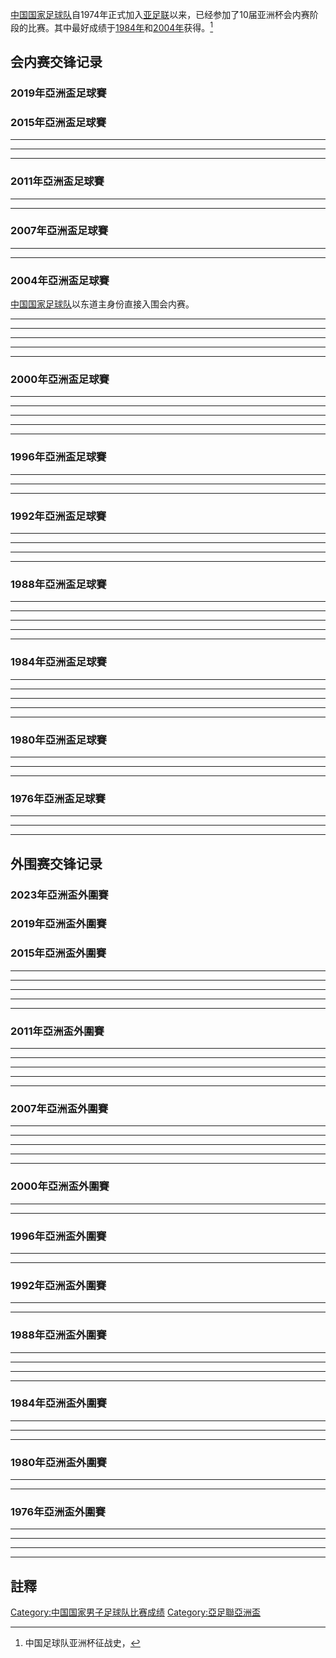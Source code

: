 {{noteTA
|G1=足球
|1=zh-cn:预选赛;zh-hk:外圍賽;zh:外围赛;
}}
[[中国国家足球队|中国国家足球队]]自1974年正式加入[[亚足联|亚足联]]以来，已经参加了10届亚洲杯会内赛阶段的比赛。其中最好成绩于[[1984年亚洲杯|1984年]]和[[2004年亚洲杯|2004年]]获得。<ref>中国足球队亚洲杯征战史，{{cite web |url=http://zuqiuziliao.cn/china/yzb.htm |title=存档副本 |accessdate=2013-12-28 |deadurl=yes |archiveurl=https://web.archive.org/web/20131211004707/http://zuqiuziliao.cn/china/yzb.htm |archivedate=2013-12-11 }}</ref>

== 会内赛交锋记录 ==
=== 2019年亞洲盃足球賽 ===
{{Football box
|date       = {{Start date|2019|1|7|df=y}}
|time       = {{UTZ|15:00|4}}
|team1      = {{fb-rt|CHN}}
|score      = 2 : 1
|team2      = {{fb|KGZ}}
|goals1     = {{le|帕维尔·马蒂亚什|Pavel Matyash}} {{goal|50|o.g.}}<br/>[[于大宝|于大宝]] {{goal|78}}
|goals2     = {{le|阿赫利丁·伊斯莱洛夫|Akhlidin Israilov}} {{goal|42}}
|stadium    = [[謝赫哈利法國際體育場|謝赫哈利法國際體育場]]，[[艾因|艾因]]
|attendance = 1,839
|referee    = {{flagicon|UAE}} [[Mohammed_Abdulla_Hassan_Mohamed|Mohammed Abdulla Hassan Mohamed]]
|report     = http://stats.the-afc.com/match_report/13268
}}
{{Football box
|date       = {{Start date|2019|1|11|df=y}}
|time       = {{UTZ|17:30|4}}
|team1      = {{fb-rt|PHI}}
|score      = 0 : 3
|team2      = {{fb|CHN}}
|goals1     =
|goals2     = [[武磊|武磊]] {{goal|40||66}} <br /> [[于大宝|于大宝]] {{goal|81}}
|stadium    = [[穆罕默德·本·扎耶德體育場|穆罕默德·本·扎耶德體育場]]，[[阿布扎比|阿布扎比]]
|attendance = 16,013
|referee    = {{flagicon|JPN}} [[木村博之|木村博之]]
|report     = http://stats.the-afc.com/match_report/13270
}}
{{Football box
|date       = {{Start date|2019|1|16|df=y}}
|time       = {{UTZ|17:30|4}}
|team1      = {{fb-rt|KOR}}
|score      = 2 : 0
|team2      = {{fb|CHN}}
|goals1     = [[黃義助|黃義助]] {{goal|14|pen.}}<br />[[金玟哉|金玟哉]] {{goal|51}}
|goals2     =
|stadium    = [[納哈揚體育場|納哈揚體育場]]，[[阿布扎比|阿布扎比]]
|attendance = 13,579
|referee    = {{flagicon|QAT}} [[Abdulrahman_Al-Jassim|Abdulrahman Al-Jassim]]
|report     = http://stats.the-afc.com/match_report/13271
}}
{{Football box
|date       = {{Start date|2019|1|20|df=y}}
|time       = {{UTZ|18:00|4}}
|team1      = {{fb-rt|THA}}
|score      = 1 : 2
|team2      = {{fb|CHN}}
|goals1     = [[Supachai_Jaided|Supachai]] {{goal|31}}
|goals2     = [[肖智|肖智]] {{goal|67}} <br /> [[郜林|郜林]] {{goal|71|pen.}}
|stadium    = [[哈扎·本·扎耶德運動場|哈扎·本·扎耶德運動場]]，[[艾因|艾因]]
|attendance = 8,026
|referee    = {{flagicon|UAE}} [[Mohammed_Abdulla_Hassan_Mohamed|Mohammed Abdulla Hassan Mohamed]]
|report     = http://stats.the-afc.com/match_report/13296
}}
{{Football box
|date       = {{Start date|2019|1|24|df=y}}
|time       = {{UTZ|20:00|4}}
|team1      = {{fb-rt|CHN}}
|score      = 0 : 3
|team2      = {{fb|IRN}}
|goals1     =
|goals2     = {{le|塔雷米|Mehdi Taremi}} {{goal|18}}<br/> {{le|阿兹蒙|Sardar Azmoun}} {{goal|31}}<br/> {{le|安萨里法德|Karim Ansarifard}} {{goal|90+1}}
|stadium    = [[穆罕默德·本·扎耶德體育場|穆罕默德·本·扎耶德體育場]]，[[阿布扎比|阿布扎比]]
|attendance = 19,578
|referee    = {{flagicon|QAT}} [[Abdulrahman_Al-Jassim|Abdulrahman Al-Jassim]]
|report     = http://stats.the-afc.com/match_report/13304
}}

=== 2015年亞洲盃足球賽 ===
{{Football box
|date = 2015年1月10日
|time = 19:00 [[UTC+10|UTC+10]]
|team1 = {{fb-rt|KSA}}
|score = 0 : 1
|report = [http://www.the-afc.com/afcasfeeds?fixtureid=8246&stageid=327&tMode=C&view=ajax&show=matchsummary 報告]
|team2 = {{fb|CHN}}
|goals1 =
|goals2 = [[于海_(足球运动员)|于海]] {{goal|81}}
|stadium = [[布里斯本體育場|布里斯本體育場]], [[布里斯本|布里斯本]]
|attendance =12,557
|referee = {{flagicon|IRN}} [[阿里雷萨·法加尼|-{zh-hans:阿里雷萨; zh-hk:法哈尼;}-]]
}}
----
{{Football box
|date = 2015年1月14日
|time = 19:00 [[UTC+10|UTC+10]]
|team1 = {{fb-rt|CHN}}
|score = 2 : 1
|report = [http://www.the-afc.com/afcasfeeds?fixtureid=8248&stageid=327&tMode=C&view=ajax&show=matchsummary 報告]
|team2 = {{fb|UZB}}
|goals1 = [[吴曦_(足球运动员)|吴曦]] {{goal|54}}<br />[[孙可|孙可]] {{goal|68}}
|goals2 = [[奥迪尔·艾哈迈多夫|-{zh-hans:艾哈迈多夫; zh-hk:阿克美度夫;}-]] {{goal|23}}
|stadium = [[布里斯本體育場|布里斯本體育場]], [[布里斯本|布里斯本]]
|attendance =13,674
|referee = {{flagicon|UAE}} {{link-en|阿卜杜拉·哈桑·默罕默德|Abdulla Hassan Mohamed|哈桑}}
}}
----
{{Football box
|date = 2015年1月18日
|time = 20:00 [[UTC+11|UTC+11]]
|team1 = {{fb-rt|CHN}}
|score = 2 : 1
|report =[http://www.the-afc.com/afcasfeeds?fixtureid=8250&stageid=327&tMode=C&view=ajax&show=matchsummary 報告]
|team2 = {{fb|PRK}}
|goals1 = [[孫可|孫可]] {{goal|1||42}}
|goals2 = [[郜林|郜林]] {{goal|56|o.g.}}
|stadium = [[堪培拉體育場|堪培拉體育場]], [[堪培拉|堪培拉]]
|attendance =
|referee = {{flagicon|QAT}} [[阿卜杜勒拉赫曼·阿卜杜|阿卜杜]]
}}
----
{{Football box
|date = 2015年1月22日
|time = 20:30 [[UTC+10:00|UTC+10]]
|team1 = {{fb-rt|AUS}}
|score = 2 : 0
|report = [http://www.the-afc.com/afcasfeeds?fixtureid=8264&stageid=327&tMode=C&view=ajax&show=matchsummary 报告]
|team2 = {{fb|CHN}}
|goals1 = [[蒂姆·卡希爾|卡希爾]] {{goal|49||65}}
|goals2 = 
|stadium = [[布里斯本体育场|布里斯本体育场]], [[布里斯本|布里斯本]]
|attendance = 46,067
|referee = {{flagicon|KOR}} {{link-en|金鍾赫|Kim Jong-hyeok}}
}}

=== 2011年亞洲盃足球賽 ===
{{footballbox
|date=2011年1月8日
|time =16:15 [[UTC+3|UTC+3]]
|team1={{fb-rt|KUW}}
|score= 0 : 2
|report=[http://www.the-afc.com/zh/component/joomleague/?view=report&compID=242&matchId=2938 報告]{{dead link|date=2017年11月 |bot=InternetArchiveBot |fix-attempted=yes }}
|team2={{fb|CHN}}
|goals1=
|goals2= [[張琳芃|張琳芃]] {{goal|58}}<br /> [[鄧卓翔|鄧卓翔]] {{goal|67}}
|stadium=[[阿尔加拉法体育场|阿尔加拉法体育场]] 
|attendance=7,423
|referee={{flagicon|AUS}} [[Ben_Williams_(referee)|Ben Williams]]
}}
----
{{footballbox
|date=2011年1月13日
|time = 19:15 [[UTC+3|UTC+3]]
|team1={{fb-rt|QAT}}
|score= 2 : 0
|report= [http://www.the-afc.com/en/component/joomleague/?view=report&compID=242&matchId=2936 报告]{{dead link|date=2017年11月 |bot=InternetArchiveBot |fix-attempted=yes }}
|team2={{fb|CHN}}
|goals1={{link-en|尤素夫·艾哈迈德|Yusef Ahmed}} {{goal|27||45+1}}
|goals2=
|stadium=[[哈里发体育场|哈里发体育场]] 
|attendance= 47,527
|referee= {{flagicon|KOR}} [[金东真|金东真]]
}}
----
{{footballbox
|date= 2011年1月17日
|time= 19:15 [[UTC+3|UTC+3]]
|team1={{fb-rt|CHN}}
|score= 2 : 2
|report= [http://www.the-afc.com/zh/component/joomleague/?view=report&compID=242&matchId=2934 報告]{{dead link|date=2017年11月 |bot=InternetArchiveBot |fix-attempted=yes }}
|team2={{fb|UZB}}
|goals1= [[于海_(足球运动员)|于海]] {{goal|7}}<br /> [[蒿俊閔|蒿俊閔]] {{goal|56}}
|goals2= [[奥季尔·艾哈迈多夫|-{zh-hans:艾哈迈多夫;zh-hk:亞美度夫;zh-tw:納烏卡洛夫;}-]] {{goal|30}}<br /> [[亚历山大·海因里希|-{zh-hans:海因里希;zh-hk:基爾尼克;zh-tw:傑里因科;}-]] {{goal|46}}
|stadium= [[多哈|多哈]]，[[阿尔加拉法体育场|加拉法体育场]]
|attendance= 3,529
|referee= {{flagicon|OMA}} {{link-en|阿卜杜拉·希拉利|Abdullah Al Hilali}} 
}}

=== 2007年亞洲盃足球賽 ===
{{footballbox
|date= 2007年7月10日 
|time= 20:35 [[UTC+8|UTC+8]]
|team1= {{fb-rt|MAS}} 
|score= 1 : 5
|report=[http://www.afcasiancup.com/ch/tournament/mtindex.asp?aid=48776&cid=1375&mt=12030&amth=7&ayr=2007 報告] 
|team2= {{fb|CHN}} 
|goals1= [[因德拉·马哈尤丁|因德拉·马哈尤丁]] {{goal|72}}
|goals2= [[韓鵬|韓鵬]] {{goal|15||55}}<br />[[邵佳一|邵佳一]] {{goal|36}}<br />[[王棟(足球運動員)|王棟]] {{goal|51||90+3}}
|stadium= [[吉隆坡|吉隆坡]]，[[武吉賈利勒國家體育場|武吉加里尔國家體育場]]
|attendance= 21,155
|referee= {{flagicon|SYR}} -{zh-hans:穆赫辛·巴斯马; zh-hant:穆生·巴斯瑪;}- 
}}
----
{{footballbox
|date=2007年7月15日 
|time= 18:20 [[UTC+8|UTC+8]]
|team1= {{fb-rt|CHN}} 
|score= 2 : 2
|report=[http://www.afcasiancup.com/ch/tournament/mtindex.asp?aid=49573&cid=1376&mt=12039&sec=105&ssec=246 報告] 
|team2= {{fb|IRN}} 
|goals1= [[邵佳一|邵佳一]] {{goal|7}}<br />[[毛劍卿|毛劍卿]] {{goal|35}}
|goals2= {{link-en|費里杜恩·贊迪|Ferydoon Zandi}} {{goal|45+1}}<br />[[贾瓦德·内科南|贾瓦德·内科南]] {{goal|74}}
|stadium= [[吉隆坡|吉隆坡]]，[[武吉賈利勒國家體育場|武吉加里尔國家體育場]]
|attendance= 5,938 
|referee= {{flagicon|KSA}} -{zh-hans:哈利勒·加姆迪; zh-hant:卡立爾·伊巴欣·阿格翰底;}-
}}
----
{{footballbox
|date= 2007年7月18日 
|time= 20:35 [[UTC+8|UTC+8]]
|team1= {{fb-rt|UZB}} 
|score= 3 : 0
|report=[http://www.afcasiancup.com/ch/tournament/mtindex.asp?cid=1375&mt=12035 報告] 
|team2= {{fb|CHN}} 
|goals1= {{link-en|马克西姆·沙茨基赫|Maksim Shatskikh|马克西姆·-{zh-hans:沙茨基赫; zh-hk:沙斯基克;}-}} {{goal|72}}<br />{{link-en|帖木儿·卡帕德泽|Timur Kapadze|帖木儿·-{zh-hans:卡帕德泽; zh-hk:卡柏迪斯;}-}} {{goal|86}}<br />[[亚历山大·海因里希|亚历山大·海因里希]] {{goal|90+4}}
|goals2= 
|stadium= [[莎阿南|莎阿南]]，[[莎阿南體育場|莎阿南體育場]]
|attendance= 2,200 
|referee= {{flagicon|KUW}} -{zh-hans:萨阿德·卡米勒·法德利; zh-hant:撒德·卡美爾·阿法德合里;}- 
}}

=== 2004年亞洲盃足球賽 ===
[[中国国家足球队|中国国家足球队]]以东道主身份直接入围会内赛。
{{footballbox
|date= 2004年7月17日
|time= 20:00 [[UTC+8|UTC+8]]
|team1 = {{fb-rt|CHN}} 
|score = 2 : 2
|team2 = {{fb|BHR}} 
|goals1 = [[鄭智|鄭智]] {{goal|58|[[十二碼|十二碼]]}}<br />[[李金羽|李金羽]] {{goal|66}} 
|goals2 = {{link-en|穆罕默德·胡贝尔|Mohamed Hubail}} {{goal|41}}<br />{{link-en|阿里·侯赛因|Ali_Hussain_(footballer)}} {{goal|89}}
|stadium = [[北京|北京]]，[[北京工人體育場|北京工人體育場]]
|attendance= 40,000
|referee= {{flagicon|MAS}} [[薩布西丁·薩利赫|薩布西丁·薩利赫]]
}}
----
{{footballbox
|date= 2004年7月21日
|time= 21:00 [[UTC+8|UTC+8]]
|team1 = {{fb-rt|CHN}} 
|score = 5 : 0
|team2 = {{fb|IDN}} 
|goals1 = [[邵佳一|邵佳一]] {{goal|24||65}}<br />[[郝海東|郝海東]] {{goal|39}}<br />[[李明_(1971年)|李明]] {{goal|51}}<br />[[李毅|李毅]] {{goal|80}}
|goals2 = 
|stadium = [[北京|北京]]，[[北京工人體育場|北京工人體育場]]
|attendance= 48,000
|referee= {{flagicon|LIB}} -{zh-hans:塔拉特·纳吉姆; zh-hant:泰拉特·奈姆;}-
}}
----
{{footballbox
|date= 2004年7月25日
|time= 19:00 [[UTC+8|UTC+8]]
|team1 = {{fb-rt|CHN}} 
|score = 1 : 0
|team2 = {{fb|QAT}} 
|goals1 = [[徐雲龍|徐雲龍]] {{goal|78}}
|goals2 = 
|stadium = [[北京|北京]]，[[北京工人體育場|北京工人體育場]]
|attendance=  60,000
|referee= {{flagicon|IRN}} {{tsl|en|Masoud Moradi|马苏德·莫拉迪|-{zh-hans:马苏德·莫拉迪; zh-hant:瑪索德·莫拉底;}-}}
}}
----
{{footballbox
|date= 2004年7月30日
|time= 21:00 [[UTC+8|UTC+8]]
|team1 = {{fb-rt|CHN}} 
|score = 3 : 0
|team2 = {{fb|IRQ|2004}} 
|goals1 = [[郝海東|郝海東]] {{goal|8}}<br />[[鄭智|鄭智]] {{goal|81|pen.|90+2|pen.}} 
|goals2 = 
|stadium = [[北京|北京]]，[[北京工人體育場|北京工人體育場]]
|attendance= 60,000
|referee= {{flagicon|SIN}} [[山姆苏尔·麦丁|-{zh-hans:山姆苏尔·麦丁;zh-hk:馬丁;zh-tw:夏姆蘇·麥丁;}-]]
}}
----
{{footballbox
|date= 2004年8月3日
|time = 21:00 [[UTC+8|UTC+8]]
|team1 = {{fb-rt|CHN}} 
|aet= yes
|score = 1 : 1
|report=
|team2 = {{fb|IRN}} 
|goals1 = [[邵佳一|邵佳一]] {{goal|18}}
|goals2 = {{link-en|穆罕默德·阿拉维|Mohammad Alavi (footballer)}} {{goal|38}}
|stadium = [[北京|北京]]，[[北京工人體育場|北京工人體育場]]
|attendance= 55,000
|referee= {{flagicon|LIB}} -{zh-hans:塔拉特·纳吉姆; zh-hant:泰拉特·奈姆;}-
}}
{{penshootoutbox 
|penalties1 = [[鄭智|鄭智]] {{pengoal}} <br /> [[肇俊哲|肇俊哲]] {{penmiss}} <br /> [[李霄鹏|李霄鹏]] {{pengoal}} <br /> [[孫祥|孫祥]] {{pengoal}} <br /> [[邵佳一|邵佳一]] {{pengoal}}
|penaltyscore = 4 : 3
|penalties2 = {{pengoal}} [[阿里·代伊|阿里·代伊]]<br /> {{pengoal}} [[迈赫迪·马达维基亚|马达维基亚]]<br />{{pengoal}} [[贾瓦德·内科南|内科南]]<br />{{penmiss}} {{link-en|穆巴里|Iman Mobali}}<br />{{penmiss}} [[叶海亚·戈尔穆哈马迪|戈尔穆哈马迪]]
}}
----
{{footballbox
|date= 2004年8月7日
|time = 20:00 [[UTC+8|UTC+8]]
|team1 = {{fb-rt|China}} 
|score = 1 : 3
|team2 = {{fb|Japan}} 
|goals1 = [[李明_(1971年)|李明]] {{goal|31}}
|goals2 = [[福西崇史|福西崇史]] {{goal|22}}<br />[[中田浩二|中田浩二]] {{goal|65}} <br />[[玉田圭司|玉田圭司]] {{goal|90+1}}
|stadium = [[北京|北京]]，[[北京工人體育場|北京工人體育場]]
|attendance= 62,000
|referee= {{flagicon|KUW}} {{link-en|萨阿德·卡米勒·法德利|Saad Kamil Al-Fadhli|-{zh-hans:萨阿德·卡米勒·法德利; zh-hant:撒德·卡美爾·阿法德合里;}-}}
}}

=== 2000年亞洲盃足球賽 ===
{{footballbox
|date= 2000年10月13日
|time=17:05 [[UTC+3|UTC+3]]
|team1 = {{fb-rt|KOR}}
|score = 2 : 2
|team2 = {{fb|CHN}}
|goals1 = [[李榮杓|李榮杓]] {{goal|30}}<br />[[盧廷潤|盧廷潤]] {{goal|58}}
|goals2 = [[宿茂臻|宿茂臻]] {{goal|36}}<br />[[范志毅|范志毅]] {{goal|66|[[十二碼|十二碼]]}} 
|stadium = [[的黎波里_(黎巴嫩)|的黎波里]]，[[國際奧林匹克體育場|國際奧林匹克體育場]]
|attendance= 1,000
|referee= {{flagicon|KSA}} {{link-en|奥马尔·穆汉纳|Omer Al-Mehannah}} 
}}
----
{{footballbox
|date= 2000年10月16日
|time=17:05 [[UTC+3|UTC+3]]
|team1 = {{fb-rt|CHN}}
|score = 4 : 0
|team2 = {{fb|INA}}
|goals1 = [[李明_(1971年)|李明]] {{goal|1}}<br />[[申思|申思]] {{goal|7|[[十二碼|十二碼]]}}<br />[[杨晨|杨晨]] {{goal|10}}<br />[[祁宏|祁宏]] {{goal|90}}
|goals2 = 
|stadium = [[的黎波里_(黎巴嫩)|的黎波里]]，[[國際奧林匹克體育場|國際奧林匹克體育場]]
|attendance= 2,000
|referee= {{flagicon|LIB}} 纳比勒·伊亚德
}}
----
{{footballbox
|date= 2000年10月19日
|time=19:35 [[UTC+3|UTC+3]]
|team1 = {{fb-rt|CHN}}
|score = 0 : 0
|team2 = {{fb|KUW}}
|goals1 = 
|goals2 = 
|stadium = [[的黎波里_(黎巴嫩)|的黎波里]]，[[國際奧林匹克體育場|國際奧林匹克體育場]]
|attendance= 5,000
|referee= {{flagicon|SIN}} [[山姆苏尔·麦丁|-{zh-hans:山姆苏尔·麦丁;zh-hk:馬丁;zh-tw:夏姆蘇·麥丁;}-]]
}}
----
{{footballbox
|date= 2000年10月23日
|time=19:45 [[UTC+3|UTC+3]]
|team1 = {{fb-rt|CHN}} 
|score = 3 : 1
|report= 
|team2 = {{fb|QAT}} 
|goals1 = [[李明__(1971年)|李明]] {{goal|9}}<br />[[祁宏|祁宏]] {{goal|38}}<br />[[杨晨|杨晨]] {{goal|54}}
|goals2 = {{link-en|恩纳济|Mohammed Salem Al-Enazi}} {{goal|65}}
|stadium = [[赛达_(黎巴嫩城市)|赛达]]，[[賽達國際體育場|賽達國際體育場]]
|attendance= 3,000
|referee= {{flagicon|MAS}} 穆罕默德·纳兹里·阿卜杜拉
}}
----
{{footballbox
|date= 2000年10月26日
|time=19:45 [[UTC+3|UTC+3]]
|team1 = {{fb-rt|CHN}} 
|score = 2 : 3
|team2 = {{fb|JPN}} 
|goals1 = [[祁宏|祁宏]] {{goal|30}}<br />[[杨晨|杨晨]] {{goal|48}}
|goals2 = [[范志毅|范志毅]] {{goal|21|[[烏龍球|烏龍球]]}}<br />[[西澤明訓|西澤明訓]] {{goal|53}}<br />[[明神智和|明神智和]] {{goal|61}}
|stadium = [[貝魯特|貝魯特]]，[[卡米爾·夏蒙运动城體育場|卡米爾·夏蒙运动城體育場]]
|attendance= 5,000
|referee= {{flagicon|SIN}} [[山姆苏尔·麦丁|-{zh-hans:山姆苏尔·麦丁;zh-hk:馬丁;zh-tw:夏姆蘇·麥丁;}-]]
}}
----
{{footballbox
|date= 2000年10月29日
|time=16:05 [[UTC+3|UTC+3]]
|team1 = {{fb-rt|CHN}} 
|score = 0 : 1
|team2 = {{fb|KOR}} 
|goals1 = 
|goals2 = [[李東國|李東國]] {{goal|76}}
|stadium = [[貝魯特|貝魯特]]，[[卡米爾·夏蒙运动城體育場|卡米爾·夏蒙运动城體育場]]
|attendance= 20,000
|referee= {{flagicon|LIB}} 纳比勒·伊亚德
}}

=== 1996年亞洲盃足球賽 ===
{{footballbox
|date= 1996年12月6日
|time = 19:00 [[UTC+4|UTC+4]]
|team1 = {{fb-rt|CHN}} 
|score = 0 : 2
|team2 = {{fb|UZB}} 
|goals1 = 
|goals2 = {{link-en|伊戈尔`什克维林|Igor Shkvyrin}} {{goal|78}}<br />{{link-en|奥列格·沙茨基赫|Oleg Shatskikh}} {{goal|90}}
|stadium = [[艾因|艾因]]，[[塔洪·本·穆罕默德体育场|塔洪·本·穆罕默德体育场]]
|attendance= 3,000
|referee= {{flagicon|KSA}} {{link-en|阿卜杜勒·拉赫曼·扎伊德|Abdul Rahman Al-Zeid}}
}}
----
{{footballbox
|date= 1996年12月9日
|time = 19:00 [[UTC+4|UTC+4]]
|team1 = {{fb-rt|SYR}} 
|score = 0 : 3
|team2 = {{fb|CHN}}
|goals1 = 
|goals2 = [[马明宇|马明宇]] {{goal|35}}<br />[[高峰|高峰]] {{goal|49}}<br />[[黎兵|黎兵]] {{goal|73}}
|stadium = [[艾因|艾因]]，[[塔洪·本·穆罕默德体育场|塔洪·本·穆罕默德体育场]]
|attendance= 3,000
|referee= {{flagicon|KOR}} {{link-en|金永珠|Kim Young-joo}}
}}
----
{{footballbox
|date= 1996年12月12日
|time = 16:45 [[UTC+4|UTC+4]]
|team1 = {{fb-rt|JPN}} 
|score = 1 : 0
|team2 = {{fb|CHN}} 
|goals1 = [[相馬直樹|相馬直樹]] {{goal|90}}
|goals2 = 
|stadium = [[艾因|艾因]]，[[塔洪·本·穆罕默德体育场|塔洪·本·穆罕默德体育场]]
|attendance= 2,000
|referee= {{flagicon|KSA}} {{link-en|阿卜杜勒·拉赫曼·扎伊德|Abdul Rahman Al-Zeid}}
}}
----
{{footballbox
|date= 1996年12月16日
|time=19:30 [[UTC+4|UTC+4]]
|team1 = {{fb-rt|KSA}} 
|score = 4 : 3
|team2 = {{fb|CHN}} 
|goals1 = {{link-en|优素福·苏纳扬|Yousuf Al-Thunayan}} {{goal|31||65}}<br />{{link-en|萨米·贾比尔|Sami Al-Jaber}} {{goal|34}}<br />{{link-en|法赫德·迈哈勒|Fahad Al-Mehallel}} {{goal|43}}
|goals2 = [[张恩华|张恩华]] {{goal|6||89}}<br />[[彭伟国|彭伟国]] {{goal|16}}
|stadium = [[阿布扎比|阿布扎比]]，[[谢赫·扎耶德体育场|谢赫·扎耶德体育场]]
|attendance= 5,000
|referee= {{flagicon|MAS}} 穆罕默德·纳兹里·阿卜杜拉
}}

=== 1992年亞洲盃足球賽 ===
{{footballbox
|date= 1992年10月29日
|time = 17:00 [[UTC+9|UTC+9]]
|team1 = {{fb-rt|KSA}} 
|score = 1 : 1
|team2 = {{fb|CHN}} 
|goals1 = 优素福·苏纳扬 {{goal|17}}
|goals2 = [[黎兵|黎兵]] {{goal|41}}
|stadium = [[廣島市|廣島市]]，[[廣島廣域公園陸上競技場|廣島廣域公園體育場]]
|attendance= 15,000
|referee= {{flagicon|JPN}} [[畑健慎一郎|畑健慎一郎]]
}}
----
{{footballbox
|date= 1992年10月31日
|time = 15:00 [[UTC+9|UTC+9]]
|team1 = {{fb-rt|CHN}} 
|score = 0 : 0
|team2 = {{fb|THA}} 
|goals1 = 
|goals2 = 
|stadium = [[廣島市|廣島市]]，[[廣島體育場|廣島體育場]]
|attendance= 5,000
|referee= {{flagicon|KOR}} 鲁炳一
}}
----
{{footballbox
|date= 1992年11月2日
|time = 19:00 [[UTC+9|UTC+9]]
|team1 = {{fb-rt|QAT}} 
|score = 1 : 2
|team2 = {{fb|CHN}} 
|goals1 = [[哈利发·苏莱提|哈利发·苏莱提]]（{{lang|en|Khalifa Al-Sulaiti}}） {{goal|20}}
|goals2 = [[彭伟国|彭伟国]] {{goal|44||58}}
|stadium = [[尾道市|尾道市]]，[[宾果運動公園體育場|宾果運動公園體育場]]
|attendance= 4,500
|referee= {{flagicon|SEN}} 巴达拉· 塞内 
}}
----
{{footballbox
|date= 1992年11月6日
|time = 16:30 [[UTC+9|UTC+9]]
|team1 = {{fb-rt|JPN}} 
|score = 3 : 2
|team2 = {{fb|CHN}} 
|goals1 = [[福田正博|福田正博]] {{goal|48}}<br />[[北澤豪|北澤豪]] {{goal|57}}<br />[[中山雅史|中山雅史]] {{goal|84}}
|goals2 = [[谢育新|谢育新]] {{goal|1}}<br />[[李晓|李晓]] {{goal|70}}
|stadium = [[廣島市|廣島市]]，[[廣島體育場|廣島體育場]]
|attendance= 15,000
|referee= {{flagicon|IRN}} 侯赛因·霍什汉
}}
----
{{footballbox
|date= 1992年11月8日
|time= 12:00 [[UTC+9|UTC+9]]
|team1 = {{fb-rt|CHN}} 
|score = 1 : 1
|team2 = {{fb|UAE}} 
|goals1 = [[郝海东|郝海东]] {{goal|15}}
|goals2 = {{link-en|哈立德·伊斯梅尔|Khalid Ismail}} {{goal|10}}
|stadium = [[廣島市|廣島市]]，[[廣島廣域公園陸上競技場|廣島廣域公園體育場]]
|attendance= 40,000
|referee= {{flagicon|TUN}} {{link-en|纳吉·朱伊尼|Neji Jouini}}
|penalties1 = 
|penaltyscore = 4 : 3
|penalties2 = 
}}

=== 1988年亞洲盃足球賽 ===
{{footballbox
|date= 1988年12月4日
|time = 17:00 [[UTC+3|UTC+3]]
|team1 = {{fb-rt|CHN}} 
|score = 3 : 0
|team2 = {{fb|SYR}} 
|goals1 = [[高升_(足球运动员)|高升]] {{goal|13}}<br />[[谢育新|谢育新]] {{goal|14||19}}
|goals2 = 
|stadium = [[多哈|多哈]]，[[卡塔爾競技體育場|卡塔爾競技體育場]]
|attendance= 
|referee= {{flagicon|ALG}} 穆罕默德·哈萨尔
}}
----
{{footballbox
|date= 1988年12月6日
|time = 17:00 [[UTC+3|UTC+3]]
|team1 = {{fb|BHR}}
|score = 0 : 1
|team2 = {{fb|CHN}} 
|goals1 = 
|goals2 = [[张小文|张小文]] {{goal|78}}
|stadium = [[多哈|多哈]]，[[卡塔爾競技體育場|卡塔爾競技體育場]]
|attendance= 
|referee= {{flagicon|IND}} 赛义德·沙希德·哈基姆
}}
----
{{footballbox
|date= 1988年12月10日
|time = 17:00 [[UTC+3|UTC+3]]
|team1 = {{fb-rt|KUW}} 
|score = 2 : 2
|team2 = {{fb|CHN}} 
|goals1 = [[阿德尔·阿巴斯·侯赛因|阿德尔·阿巴斯·侯赛因]]（{{lang|en|Adel Abbas Hussain}}） {{goal|60|[[十二碼|十二碼]]}}<br />[[曼苏尔·巴沙·穆罕默德|曼苏尔·巴沙·穆罕默德]]（{{lang|en|Mansour Basha Mohamed}}） {{goal|62}}
|goals2 = [[马林_(足球运动员)|马林]] {{goal|10||87}}
|stadium = [[多哈|多哈]]，[[阿赫利體育場|阿赫利體育場]]
|attendance= 
|referee= {{flagicon|SWE}} {{link-en|埃里克·弗雷德里克松|Erik Fredriksson}}
}}
----
{{footballbox
|date= 1988年12月12日
|time = 15:00 [[UTC+3|UTC+3]]
|team1 = {{fb-rt|CHN}} 
|score = 0 : 1
|team2 = {{fb|KSA}} 
|goals1 = 
|goals2 = {{link-en|法赫德·比希|Fahad Al-Bishi}} {{goal|56}}
|stadium = [[多哈|多哈]]，[[阿赫利體育場|阿赫利體育場]]
|attendance= 
|referee= {{flagicon|ALG}} 穆罕默德·哈萨尔
}}
----
{{footballbox
|date= 1988年12月14日
|time = 16:00 [[UTC+3|UTC+3]]
|team1 = {{fb-rt|KOR}}
|aet= yes 
|score = 2 : 1 
|team2 = {{fb|CHN}} 
|goals1 = [[李泰昊|李泰昊]] {{goal|93||103}}
|goals2 = [[麦超|麦超]] {{goal|100}}
|stadium = [[多哈|多哈]]，[[卡塔爾競技體育場|卡塔爾競技體育場]]
|attendance= 1,000
|referee= {{flagicon|USA}} [[文森特·莫罗|文森特·莫罗]]（{{lang|en|Vincent Mauro}}）
}}
----
{{footballbox
|date= 1988年12月17日
|time = 16:00 [[UTC+3|UTC+3]]
|team1 = {{fb-rt|CHN}} 
|aet= yes
|score = 0 : 0 
|team2 = {{fb|IRN}} 
|goals1 = 
|goals2 = 
|stadium = [[多哈|多哈]]，[[阿赫利體育場|阿赫利體育場]]
|attendance= 2,000
|referee= {{flagicon|JOR}} 艾哈迈德·巴什
|penalties1 = [[段举|段举]] {{penmiss}}<br />[[王宝山|王宝山]] {{penmiss}}<br />[[伍文兵|伍文兵]] {{penmiss}}
|penaltyscore = 0 : 3
|penalties2 = {{pengoal}} {{link-en|穆杰塔巴·穆哈拉米|Mojtaba Moharrami}}<br />{{pengoal}} {{link-en|法尔沙德·皮乌斯|Farshad Pious}}<br />{{pengoal}} {{link-en|西鲁斯·加耶戈兰|Sirous Ghayeghran}}
}}

=== 1984年亞洲盃足球賽 ===
{{footballbox
|date = 1984年12月3日
|time = 19:00 [[UTC+8|UTC+8]]
|team1 = {{fb-rt|CHN}} 
|score = 0 : 2
|team2 = {{fb|IRN}} 
|goals1 = 
|goals2 = {{link-en|纳赛尔·穆罕默德–哈尼|Nasser Mohammadkhani}} {{goal|56}}<br />{{link-en|齐亚·阿拉卜沙希|Zia Arabshahi}} {{goal|67}}
|stadium = [[加冷|加冷]]，[[新加坡國家體育場|國家體育場]]
|attendance= 19,000
|referee= {{flagicon|ENG}} {{link-en|乔治·考特尼|George Courtney}}
}}
----
{{footballbox
|date = 1984年12月5日
|time = 21:00 [[UTC+8|UTC+8]]
|team1 = {{fb-rt|CHN}} 
|score = 2 : 0 
|team2 = {{fb|SIN}} 
|goals1 = [[賈秀全|賈秀全]] {{goal|22}}<br />[[趙達裕|趙達裕]] {{goal|39}}
|goals2 = 
|stadium = [[加冷|加冷]]，[[新加坡國家體育場|國家體育場]]
|attendance= 20,752
|referee= {{flagicon|BHR}} 艾哈迈德·贾西姆
}}
----
{{footballbox
|date = 1984年12月9日
|time = 21:00 [[UTC+8|UTC+8]]
|team1 = {{fb-rt|IND}} 
|score = 0 : 3
|team2 = {{fb|CHN}} 
|goals1 = 
|goals2 = [[林樂豐|林樂豐]] {{goal|12}} <br /> [[古廣明|古廣明]] {{goal|59}} <br /> [[賈秀全|賈秀全]] {{goal|79}}
|stadium = [[加冷|加冷]]，[[新加坡國家體育場|國家體育場]]
|attendance= 8,256
|referee= {{flagicon|BHR}} 艾哈迈德·贾西姆
}}
----
{{footballbox
|date = 1984年12月11日
|time = 19:00 [[UTC+8|UTC+8]]
|team1 = {{fb-rt|UAE}} 
|score = 0 : 5
|team2 = {{fb|CHN}}
|goals1 = 
|goals2 = [[楊朝暉|楊朝暉]] {{goal|12}}<br />[[賈秀全|賈秀全]] {{goal|21}}<br />[[左樹聲|左樹聲]] {{goal|34}}<br />[[趙達裕|趙達裕]] {{goal|52}}<br />[[古廣明|古廣明]] {{goal|67}}
|stadium = [[加冷|加冷]]，[[新加坡國家體育場|國家體育場]]
|attendance= 5,000
|referee= {{flagicon|JPN}} [[高田静夫|高田静夫]]
}}
----
{{footballbox
|date = 1984年12月14日
|time= 20:00 [[UTC+8|UTC+8]]
|team1 = {{fb-rt|CHN}} 
|aet= yes
|score = 1 : 0  
|team2 = {{fb|KUW}} 
|goals1 = [[李華筠|李華筠]] {{goal|108}}
|goals2 = 
|stadium = [[加冷|加冷]]，[[新加坡國家體育場|國家體育場]]
|attendance= 20,000
|referee= {{flagicon|ESP}} {{link-en|奥古斯托·拉莫·卡斯蒂略|Augusto Lamo Castillo}}
}}
----
{{footballbox 
|date = 1984年12月16日
|time= 20:00 [[UTC+8|UTC+8]]
|team1 = {{fb-rt|KSA}} 
|score = 2 : 0 
|team2 = {{fb|CHN}} 
|goals1 = {{link-en|沙耶·纳菲沙|Shaye Al-Nafisah}} {{goal|10}}<br />{{link-en|马吉德·阿卜杜拉|Majed Abdullah}} {{goal|47}}
|goals2 =
|stadium = [[加冷|加冷]]，[[新加坡國家體育場|國家體育場]]
|attendance= 26,000
|referee= {{flagicon|JPN}} [[高田静夫|高田静夫]]
}}

=== 1980年亞洲盃足球賽 ===
{{footballbox
|date = 1980年9月18日
|team1 = {{fb-rt|PRK}}
|score = 2 : 1
|team2 = {{fb|CHN}}
|goals1 = [[金福万|金福万]] {{goal|20}}<br />[[王成浩|王成浩]] {{goal|64}}
|goals2 = [[李福宝|李福宝]] {{goal|7}}
|stadium = [[科威特城|科威特城]]，[[萨巴赫·萨利姆體育場|萨巴赫·萨利姆體育場]]
|attendance= 
|referee=  
}}
----
{{footballbox
|date = 1980年9月20日
|team1 = {{fb-rt|CHN}}
|score = 2 : 2
|team2 = {{fb|IRN}}
|goals1 = [[陈金刚|陈金刚]] {{goal|74}}<br />[[徐永来|徐永来]] {{goal|89}}
|goals2 = {{link-en|哈米德·阿里杜斯提|Hamid Alidousti}} {{goal|35}}<br />{{link-en|贝赫塔什·法里巴|Behtash Fariba}} {{goal|56}}
|stadium= [[科威特城|科威特城]]，[[萨巴赫·萨利姆體育場|萨巴赫·萨利姆體育場]] 
|attendance= 10,000
|referee= 
}}
----
{{footballbox
|date = 1980年9月23日
|team1 = {{fb-rt|SYR}}
|score = 1 : 0
|team2 = {{fb|CHN}}
|goals1 = [[贾马尔·凯舍克|贾马尔·凯舍克]]（{{lang|en|Jamal Keshek}}） {{goal|86}}
|goals2 =
|stadium=  [[科威特城|科威特城]]，[[萨巴赫·萨利姆體育場|萨巴赫·萨利姆體育場]]
|attendance= 
|referee=
}}
----
{{footballbox
|date = 1980年9月25日
|team1 = {{fb-rt|CHN}}
|score = 6 : 0
|team2 = {{fb|BAN}}
|goals1 = [[沈祥福|沈祥福]] {{goal|?||?||?|}}<br />[[徐永来|徐永来]] {{goal|?||?||?|}}
|goals2 =
|stadium=  [[科威特城|科威特城]]，[[萨巴赫·萨利姆體育場|萨巴赫·萨利姆體育場]]
|attendance= 
|referee=
}}

=== 1976年亞洲盃足球賽 ===
{{footballbox
|date = 1976年6月5日
|team1 = {{fb-rt|CHN}}
|score = 1 : 1
|team2 = {{fb|MAS}}
|goals1 = [[王积连|王积连]] {{goal|58}}
|goals2 = {{link-en|莫赫塔尔·达哈里|Mokhtar Dahari}} {{goal|50}}
|stadium = [[大不里士|大不里士]]，[[塔赫提體育場（大不里士）|巴格· 绍马勒體育場]]
|attendance= 
|referee=
}}
----
{{footballbox
|date = 1976年6月7日
|team1 = {{fb-rt|KUW}}
|score = 1 : 0
|team2 = {{fb|CHN}}
|goals1 = {{link-en|法特希·卡迈勒|Fathi Kamel}} {{goal|1}}
|goals2 =
|stadium = [[大不里士|大不里士]]，[[塔赫提體育場（大不里士）|巴格· 绍马勒體育場]]
|attendance= 
|referee= 
}}
----
{{footballbox
|date = 1976年6月10日
|team1 = {{fb-rt|IRN|1964}}
|aet = yes
|score = 2 : 0 
|team2 = {{fb|CHN}}
|goals1 = {{link-en|阿里–雷扎·霍尔希迪|Alireza Khorshidi}} {{goal|100}}<br />{{link-en|哈桑·罗尚|Hassan Roshan}} {{goal|119}}
|goals2 =
|stadium = [[德黑蘭|德黑蘭]]，[[阿薩迪體育場|阿尔亚梅赫尔體育場]]
|attendance= 60,000
|referee= Asami (日本)
}}
----
{{footballbox
|date = 1976年6月13日
|team1 = {{fb-rt|IRQ|1963}}
|score = 0 : 1
|team2 = {{fb|CHN}}
|goals1 = 
|goals2 =[[何佳|何佳]] {{goal|61}}
|stadium = [[德黑蘭|德黑蘭]]，[[阿薩迪體育場|阿尔亚梅赫尔體育場]]
|attendance= 
|referee=
}}

== 外围赛交锋记录 ==
=== 2023年亞洲盃外圍賽 ===
{{football box collapsible
|date       = {{Start date|2019|9|10|df=y}}
|time       = 20:00 ([[UTC+5|UTC+5]])
|team1      = {{fb-rt|MDV}}
|score      = 0 – 5
|team2      = {{fb|CHN}}
|goals1     =
|goals2     =
*[[吴曦|吴曦]] {{goal|34}}
*[[武磊|武磊]] {{goal|45}}
*[[杨旭|杨旭]] {{goal|64|pen.}}
*[[艾克森|艾克森]] {{goal|83|pen.|90+1}}
|stadium    = [[国家体育场_(马尔代夫)|马尔代夫国家足球场]], [[馬累|馬累]]
|attendance = 3,700
|referee    = Turki Al-Khudhayr ([[沙特阿拉伯足球協會|沙特阿拉伯]])
|report     = [https://www.fifa.com/worldcup/qatar2022/preliminaries/asia/matches/match/400080612/ Report (FIFA)]<br />[http://stats.the-afc.com/match_report/16147 Report (AFC)]
}}
{{football box collapsible
|date       = {{Start date|2019|10|10|df=y}}
|time       = 20:00 ([[UTC+8|UTC+8]])
|team1      = {{fb-rt|CHN}}
|score      = 7 – 0
|team2      = {{fb|GUM}}
|goals1     =
*[[杨旭|杨旭]] {{goal|6||19||24||31}}
*[[武磊|武磊]] {{goal|16}}
*[[吴曦_(足球运动员)|吴曦]] {{goal|45+1}}
*[[艾克森|艾克森]]{{goal|75}}
|goals2     =
|stadium    = [[天河体育场|天河体育场]], [[广州|广州]]
|attendance = 39,987
|referee    = Ali Reda ([[黎巴嫩足球協會|黎巴嫩]])
|report     =
}}
{{football box collapsible
|date       = {{Start date|2019|10|15|df=y}}
|time       = 19:30 ([[UTC+8|UTC+8]])
|team1      = {{fb-rt|PHI}}
|score      = 0 – 0
|team2      = {{fb|CHN}}
|goals1     =
|goals2     =
|stadium    = {{en-link|帕納阿德公園暨體育場|Panaad Stadium}}, [[巴科羅|巴科羅]]
|attendance = 2,982
|referee    = Aziz Asimov ([[乌兹别克足球協會|乌兹别克]])
|report     = [https://www.fifa.com/worldcup/qatar2022/preliminaries/asia/matches/match/400080617/ Report (FIFA)]<br />[http://stats.the-afc.com/match_report/16152 Report (AFC)]
}}
{{football box collapsible
|date       = {{Start date|2019|11|14|df=y}}
|time       = 18:00 ([[UTC+4|UTC+4]])
|team1      = {{fb-rt|SYR}}
|score      = 2 – 1
|team2      = {{fb|CHN}}
|goals1     =
*[[Osama_Omari|Omari]] {{goal|19}}
*[[张琳芃|张琳芃]] {{goal|76|o.g.}}
|goals2     =
*[[武磊|武磊]] {{goal|30}}
|stadium    = [[拉希德体育场|拉希德体育场]], [[迪拜|迪拜]], ([[阿联酋|阿联酋]])
|attendance = 6,902
|referee    = 金大容 ([[韩国足球协会|韩国]])
|report     = [https://www.fifa.com/worldcup/qatar2022/preliminaries/asia/matches/match/400080619/ Report (FIFA)]<br />[http://stats.the-afc.com/match_report/16154 Report (AFC)]
}}
{{football box collapsible
|date       = {{Start date|2020|10|8|df=y}}
|time       =
|team1      = {{fb-rt|CHN}}
|score      =
|team2      = {{fb|MDV}}
|goals1     =
|goals2     =
|stadium    =
|attendance =
|referee    =
|report     =
}}
{{football box collapsible
|id         =
|date       = {{Start date|2020|10|13|df=y}}
|time       =
|team1      = {{fb-rt|GUM}}
|score      =
|team2      = {{fb|CHN}}
|goals1     =
|goals2     =
|stadium    =
|attendance =
|referee    =
|report     =
}}
{{football box collapsible
|id         =
|date       = {{Start date|2020|11|12|df=y}}
|time       =
|team1      = {{fb-rt|CHN}}
|score      =
|team2      = {{fb|PHI}}
|goals1     =
|goals2     =
|stadium    =
|attendance =
|referee    =
|report     =
}}
{{football box collapsible
|date       = {{Start date|2020|11|17|df=y}}
|time       =
|team1      = {{fb-rt|CHN}}
|score      =
|team2      = {{fb|SYR}}
|goals1     =
|goals2     =
|stadium    =
|attendance =
|referee    =
|report     =
}}

=== 2019年亞洲盃外圍賽 ===
{{football box collapsible
|date = 2015年6月16日
|time = 18:00 [[UTC+6|UTC+6]]
|team1 = {{fb-rt|BHU}}
|score = 0 : 6
|report= [http://www.fifa.com/worldcup/matches/round=275171/match=300317410/index.html 報告 (FIFA)]<br />[http://www.the-afc.com/afcasfeeds?fixtureid=9326&stageid=365&tMode=H&view=ajax&show=matchsummary 報告 (AFC)]
|team2 = {{fb|CHN}}
|goals1 = 
|goals2 = [[杨旭|杨旭]] {{goal|45+2||60||76}} <br /> [[武磊|武磊]] {{goal|55}} <br /> [[于大宝|于大宝]] {{goal|67||83}}
|stadium = [[不丹体育场|不丹体育场]]
|location = [[不丹|不丹]][[廷布|廷布]]
|attendance = 10,000
|referee = {{flagicon|IND}} {{link-nl|罗万|Rowan Arumughan}}
}}

{{football box collapsible
|date = 2015年9月3日
|time = 19:35 [[UTC+8|UTC+8]]
|team1 = {{fb-rt|CHN}}
|score = 0 : 0
|report = [http://www.the-afc.com/afcasfeeds?fixtureid=9328&stageid=365&tMode=H&view=ajax&show=matchsummary 报告]
|team2 = {{fb|HKG}}
|goals1 = 
|goals2 = 
|stadium =[[寶安體育中心|寶安體育中心]]
|location = [[中国|中国]][[深圳|深圳]]
|attendance = 26,173
|referee = {{flagicon|AUS}} {{le|斯特雷布雷·德洛夫斯基|Strebre Delovski}}
}}

{{football box collapsible
|date = 2015年9月8日
|time = 19:35 [[UTC+8|UTC+8]]
|team1 = {{fb-rt|MDV}}
|score = 0 : 3
|report = [http://www.fifa.com/worldcup/matches/round=275171/match=300317424/index.html 報告 (FIFA)]<br />[http://www.the-afc.com/afcasfeeds?fixtureid=9331&stageid=365&tMode=H&view=ajax&show=matchsummary 報告 (AFC)]
|team2 = {{fb|CHN}}
|goals1 = 
|goals2 = [[于大宝|于大宝]] {{goal|8||57|}} <br /> [[张琳芃|张琳芃]] {{goal|66}} 
|stadium = [[沈阳奥林匹克体育中心|沈阳奥林匹克体育中心]] <ref>{{cite web |url=http://news.zhibo8.cc/zuqiu/2015-08-19/55d420ec0e16e.htm |title=马尔代夫放弃主场 世预赛沈阳开战 |language=zh |publisher=zhibo8.com |date=2015-08-19 |accessdate=2016-06-12 |archive-date=2020-11-19 |archive-url=https://web.archive.org/web/20201119205431/https://news.zhibo8.cc/zuqiu/2015-08-19/55d420ec0e16e.htm |dead-url=no }}</ref>
|location = [[中国|中国]][[沈阳|沈阳]]
|attendance = 28,036
|referee={{flagicon|SIN}} 苏赫比尔·辛格
}}

{{football box collapsible
|date = 2015年10月8日
|time = 18:30 [[UTC+3|UTC+3]]
|team1 = {{fb-rt|QAT}}
|score = 1 : 0
|report = [http://www.the-afc.com/afcasfeeds?fixtureid=9333&stageid=365&tMode=H&view=ajax&show=matchsummary 报告]
|team2 = {{fb|CHN}}
|goals1 = {{le|卡里姆·布迪亚夫|Karim Boudiaf}} {{goal|22}}
|goals2 = 
|stadium = [[賈西姆·本·哈馬德體育場|賈西姆·本·哈馬德體育場]]
|location = [[卡塔尔|卡塔尔]][[多哈|多哈]]
|attendance = 7,730
|referee = {{flagicon|KOR}} {{le|高敬真|Ko Hyung-jin}}
}}

{{football box collapsible
|date = 2015年11月12日
|time = 19:35 [[UTC+8|UTC+8]]
|team1 = {{fb-rt|CHN}}
|score = 12 : 0
|report = [http://www.fifa.com/worldcup/matches/round=275171/match=300317411/index.html 报告]
|team2 = {{fb|BHU}}
|goals1 = [[梅方|梅方]] {{goal|10}} <br /> [[杨旭|杨旭]] {{goal|13||21|p|37||52}} <br /> [[于大宝|于大宝]] {{goal|16||39}} <br /> [[于汉超|于汉超]] {{goal|34||72}} <br /> [[王永珀|王永珀]] {{goal|66||81}} <br /> [[张稀哲|张稀哲]] {{goal|88}} 
|goals2 = 
|stadium = [[贺龙体育场|贺龙体育场]]
|location = [[中国|中国]][[长沙|长沙]]
|attendance = 27,358
|referee = {{flagicon|SAU}} {{le|阿瓦吉|Marai Al-Awaji}}
}}

{{football box collapsible
|date = 2015年11月17日
|time = 20:00 [[UTC+8|UTC+8]]
|team1 = {{fb-rt|HKG}}
|score = 0 : 0
|report = [http://www.fifa.com/worldcup/matches/round=275171/match=300317427/index.html 报告]
|team2 = {{fb|CHN}}
|goals1 = 
|goals2 = 
|stadium = [[旺角大球場|旺角大球場]]
|location = [[香港|香港]]
|attendance = 6,071
|referee = {{flagicon|BHR}} [[纳瓦夫·舒赫拉拉|纳瓦夫·舒赫拉拉]]
}}
{{football box collapsible
|date = 2016年3月24日
|time = 19:35 [[UTC+8|UTC+8]]
|team1 = {{fb-rt|CHN}}
|score = 4 : 0
|report = [http://www.fifa.com/worldcup/matches/round=275171/match=300317419/index.html 报告]
|team2 = {{fb|MDV}}
|goals1 = [[姜宁|姜宁]] {{goal|3||84||90}} <br /> [[杨旭|杨旭]] {{goal|12}}
|goals2 = 
|stadium = [[武汉体育中心|武汉体育中心]]
|location = [[中国|中国]][[武汉|武汉]]
|attendance = 32,618
|referee = {{flagicon|IRQ}} [[Ali_Al_Qaysi|Ali Al Qaysi]]
}}
{{football box collapsible
|date = 2016年3月29日
|time = 20:15 [[UTC+8|UTC+8]]
|team1 = {{fb-rt|CHN}}
|score = 2 : 0
|report = [http://www.fifa.com/worldcup/matches/round=275171/match=300317429/index.html 报告]
|team2 = {{fb|QAT}}
|goals1 = [[黄博文|黄博文]] {{goal|57}} <br /> [[武磊|武磊]] {{goal|88}}
|goals2 = 
|stadium = [[陕西省体育场|陕西省体育场]]
|location = [[中国|中国]][[西安|西安]]
|attendance = 46,718
|referee = {{flagicon|MAS}} [[Mohd_Bin_Yaacob|Mohd Bin Yaacob]]
}}
=== 2015年亞洲盃外圍賽 ===
{{footballbox_collapsible
|date=2013年2月6日
|time=20:15 [[UTC+03:00|UTC+3]]
|team1={{fb-rt|KSA}}
|score= 2 : 1
|report=[https://web.archive.org/web/20131022112617/http://www.the-afc.com/en/afc-asian-cup-schedule-a-results.html?fixtureid=6943&stageid=273&tMode=H&view=ajax&show=matchsummary Report]
|team2={{fb|CHN}}
|goals1=[[Fahad_Al-Muwallad|Al-Muwallad]] {{goal|23}}<br />[[Naif_Hazazi|Hazazi]] {{goal|77}}
|goals2=[[趙旭日|趙旭日]] {{goal|29}}
|stadium=[[法赫德王子体育场|法赫德王子体育场]], [[达曼|达曼]]
|attendance=20,000
|referee={{flagicon|UZB}} [[Ravshan_Irmatov|Ravshan Irmatov]]
|nobars = 1
}}
----
{{footballbox_collapsible
|date=2013年3月22日
|time=19:35 [[UTC+08:00|UTC+8]]
|team1={{fb-rt|CHN}}
|score= 1 : 0
|report=[https://web.archive.org/web/20131022112655/http://www.the-afc.com/en/afc-asian-cup-schedule-a-results.html?fixtureid=6945&stageid=273&tMode=H&view=ajax&show=matchsummary Report]
|team2={{fb|IRQ}}
|goals1=[[于大寶|于大寶]] {{goal|90+3}}
|goals2=
|stadium=[[贺龙体育场|贺龙体育场]], [[长沙|长沙]]
|attendance=31,621
|referee={{flagicon|AUS}} [[Ben_Williams_(referee)|Ben Williams]]
|nobars = 1
}}
----
{{footballbox_collapsible
|date=2013年10月15日
|time=19:00 [[UTC+07:00|UTC+7]]
|team1={{fb-rt|IDN}}
|score= 1 : 1
|report=[https://web.archive.org/web/20131022033725/http://www.the-afc.com/en/afc-asian-cup-schedule-a-results.html?fixtureid=6946&stageid=273&tMode=H&view=ajax&show=matchsummary Report]
|team2={{fb|CHN}}
|goals1=[[Boaz_Solossa|Boaz]] {{goal|67}}
|goals2=[[吴曦|吴曦]] {{goal|36}}
|stadium=[[格罗拉蓬卡诺体育场|格罗拉蓬卡诺体育场]], [[雅加达|雅加达]]
|attendance= 500
|referee={{flagicon|SIN}} [[Abdul_Malik_Abdul_Bashir|Abdul Malik Abdul Bashir]]
|nobars = 1
}}
----
{{footballbox_collapsible
|date=2013年11月15日
|time=19:35 [[UTC+08:00|UTC+8]]
|team1={{fb-rt|CHN}}
|score= 1 : 0
|report=[https://web.archive.org/web/20131022112624/http://www.the-afc.com/en/afc-asian-cup-schedule-a-results.html?fixtureid=6948&stageid=273&tMode=H&view=ajax&show=matchsummary Report]
|team2={{fb|IDN}}
|goals1=[[武磊|武磊]] {{goal|45+1}}
|goals2=
|stadium=[[陕西省体育场|陕西省体育场]], [[西安|西安]]
|attendance=33,217
|referee={{flagicon|AUS}} [[Peter_Green|Peter Green]]
|nobars = 1
}}
----
{{footballbox_collapsible
|date=2013年11月19日
|time=19:35 [[UTC+08:00|UTC+8]]
|team1={{fb-rt|CHN}}
|score= 0 : 0
|report=[https://web.archive.org/web/20131022112549/http://www.the-afc.com/en/afc-asian-cup-schedule-a-results.html?fixtureid=6951&stageid=273&tMode=H&view=ajax&show=matchsummary Report]
|team2={{fb|KSA}}
|goals1=
|goals2=
|stadium=[[陕西省体育场|陕西省体育场]], [[西安|西安]]
|attendance= 36,016
|referee={{flagicon|KOR}} [[金东真|金东真]]
|nobars = 1
}}
----
{{footballbox_collapsible
|date=2014年3月5日
|time=18:00 [[UTC+04:00|UTC+4]]
|team1={{fb-rt|IRQ}}
|score= 3 : 1
|report=[https://web.archive.org/web/20131022112615/http://www.the-afc.com/en/afc-asian-cup-schedule-a-results.html?fixtureid=6952&stageid=273&tMode=H&view=ajax&show=matchsummary Report]
|team2={{fb|CHN}}
|goals1=[[尤尼斯·穆罕默德|尤尼斯]] {{goal|23||43}}<br />[[Ali_Adnan_Kadhim|Adnan]] {{goal|58}}
|goals2=[[张稀哲|张稀哲]] {{goal|73|pen.}}
|stadium=[[沙迦体育场|沙迦体育场]], [[沙迦|沙迦]], [[阿联酋|阿联酋]]
|attendance=
|referee={{flagicon|JPN}} [[西村雄一|西村雄一]]
|nobars = 1
}}

=== 2011年亞洲盃外圍賽 ===
{{footballbox_collapsible
|date=2009年1月14日
|time=14:00 [[UTC+2|UTC+2]]
|team1={{fb-rt|SYR}}
|score= 3 : 2 
|report=[https://web.archive.org/web/20090627080005/http://www.the-afc.com/en/component/joomleague/?view=report&compID=242&matchId=1874 报告]
|team2={{fb|CHN}}
|goals1={{link-en|马赫·阿尔·赛义德|Maher Al Sayed}} {{goal|8|pen.|24}}<br />[[菲拉斯·哈蒂布|菲拉斯·哈蒂布]] {{goal|39|pen.}} 
|goals2=[[曲波_(足球運動員)|曲波]] {{goal|51}}<br />[[呂征|呂征]] {{goal|90+4}}
|stadium={{link-en|阿勒頗國際體育場|Aleppo International Stadium}}, [[阿勒頗|阿勒頗]]
|attendance=7,000
|referee={{flagicon|IRN}} [[莫赫森·托尔基|莫赫森·托尔基]]
|nobars = 1
}}
----
{{footballbox_collapsible
|date=2009年1月21日
|time=19:35 [[UTC+8|UTC+8]]
|team1={{fb-rt|CHN}}
|score= 6 : 1 
|report=[https://web.archive.org/web/20090627171902/http://www.the-afc.com/en/component/joomleague/?view=report&compID=242&matchId=1872 报告]
|team2={{fb|VIE}}
|goals1=[[郜林|郜林]] {{goal|2||20||84}}<br />[[杜威_(足球運動員)|杜威]] {{goal|27}}<br />[[姜寧_(足球運動員)|姜寧]] {{goal|37}}<br />[[蒿俊閔|蒿俊閔]] {{goal|47}} 
|goals2={{link-en|阮宇锋|Nguyen Vu Phong}} {{goal|11}}
|stadium=[[黃龍體育場|黃龍體育場]], [[杭州|杭州]]
|attendance=15,300
|referee={{flagicon|KOR}} [[金東真|金東真]]
|nobars = 1
}}
----
{{footballbox_collapsible
|date=2009年11月14日
|time=17:00 [[UTC+2|UTC+2]]
|team1={{fb-rt|LBN}}
|score= 0 : 2 
|report=[http://www.the-afc.com/en/component/joomleague/?view=report&compID=242&matchId=1871 报告]{{dead link|date=2017年11月 |bot=InternetArchiveBot |fix-attempted=yes }}
|team2={{fb|CHN}}
|goals1=
|goals2=[[于海_(足球運動員)|于海]] {{goal|44}}<br />[[曲波_(足球運動員)|曲波]] {{goal|73}}
|stadium={{link-en|貝魯特市體育場|Beirut Municipal Stadium}}, [[貝魯特|貝魯特]]
|attendance=2,000
|referee={{flagicon|UAE}} {{link-en|阿里·哈馬德·阿勒|Ali Hamad Al-Badwawi}}
|nobars = 1
}}
----
{{footballbox_collapsible
|date=2009年11月22日
|time=20:05 [[GMT+8|GMT+8]]
|team1={{fb-rt|CHN}}
|score= 1 : 0 
|report=[http://www.the-afc.com/en/component/joomleague/?view=report&compID=242&matchId=1869 报告]{{dead link|date=2017年11月 |bot=InternetArchiveBot |fix-attempted=yes }}
|team2={{fb|LBN}}
|goals1=[[杜威_(足球運動員)|杜威]] {{goal|21}}
|goals2=
|stadium=[[黃龍體育場|黃龍體育場]], [[杭州|杭州]]
|attendance=21,520
|referee={{flagicon|AUS}} {{link-en|馬修·雷茲|Matthew Breeze}} 
|nobars = 1
}}
----
{{footballbox_collapsible
|date=2010年1月6日
|time=19:30 [[GMT+8|GMT+8]]
|team1={{fb-rt|CHN}}
|score= 0 : 0 
|report=[http://www.the-afc.com/en/component/joomleague/?view=report&compID=242&matchId=1866 报告]{{dead link|date=2017年11月 |bot=InternetArchiveBot |fix-attempted=yes }}
|team2={{fb|SYR}}
|goals1=
|goals2=
|stadium=[[黃龍體育場|黃龍體育場]], [[杭州|杭州]]
|attendance=29,570
|referee={{flagicon|JPN}} [[家本政明|家本政明]] 
|nobars = 1
}}
----
{{footballbox_collapsible
|date=2010年1月17日
|time=19:00 [[GMT+7|GMT+7]]
|team1={{fb-rt|VIE}}
|score= 1 : 2 
|report=[http://www.the-afc.com/en/component/joomleague/?view=report&compID=242&matchId=1865 报告]{{dead link|date=2017年11月 |bot=InternetArchiveBot |fix-attempted=yes }}
|team2={{fb|CHN}}
|goals1=[[黎公榮|黎公榮]] {{goal|76|pen.}}
|goals2=[[楊旭|楊旭]] {{goal|35}}<br /> [[張琳芃|張琳芃]] {{goal|43}}
|stadium=[[美亭國家體育場|美亭國家體育場]], [[河內|河內]]
|attendance=3,000
|referee={{flagicon|SIN}} {{link-en|阿卜杜勒·馬利克·巴希爾|Malik Abdul Bashir}} 
|nobars = 1
}}
=== 2007年亞洲盃外圍賽 ===
{{footballbox_collapsible
|date=2006年2月22日
|time=20:15 [[UTC+08:00|UTC+8]]
|team1={{fb-rt|CHN}}
|score= 2 : 0
|report=[http://www.afcasiancup.com/en/tournament/mtindex.asp?cid=1336&mt=11804 报告]
|team2={{fb|PLE}}
|goals1=[[杜威_(足球运动员)|杜威]] {{goal|23}} <br /> [[李玮锋|李玮锋]] {{goal|62}}
|goals2=
|stadium=[[天河体育场|天河体育场]], [[广州|广州]]
|attendance=16,500
|referee={{flagicon|KOR}} [[权钟哲|权钟哲]]
|nobars = 1
}}
----
{{footballbox_collapsible
|date=2006年3月1日
|time=16:00[[UTC+4|UTC+4]]
|team1={{fb-rt|Iraq|2004}}
|score= 2 : 1
|report=[http://www.afcasiancup.com/en/tournament/mtindex.asp?cid=1336&mt=11807 报告]
|team2={{fb|China}}
|goals1=[[Mahdi_Karim|Mahdi Karim]] {{goal|16}} <br /> [[哈瓦尔·穆罕默德|哈瓦尔]] {{goal|67}}
|goals2=[[陶伟_(1978年)|陶伟]] {{goal|54}}
|stadium=[[哈里发本赛义德体育场|哈里发本赛义德体育场]], [[艾因|艾因]],[[阿拉伯联合酋长国|阿拉伯联合酋长国]]
|attendance = 7,700
|referee = {{flagicon|UAE}}[[Mohamed_Omar_Al_Saeedi|Mohamed Omar Al Saeedi]]
|nobars = 1
}}
----
{{footballbox_collapsible
|date=2006年8月16日
|time=20:00 [[UTC+08:00|UTC+8]]
|team1={{fb-rt|CHN}}
|score= 1 : 0
|report=[http://www.afcasiancup.com/en/tournament/mtindex.asp?cid=1336&mt=11809 报告]
|team2={{fb|SIN}}
|goals1=[[邵佳一|邵佳一]] {{goal|90+5|pen.}}
|goals2=
|stadium=[[泰达足球场|泰达足球场]], [[天津|天津]]
|attendance = 27,000
|referee = {{flagicon|BHR}} [[Abdulhameed_Ebrahim|Abdulhameed Ebrahim]]
|nobars = 1
}}
----
{{footballbox_collapsible
|date=2006年9月6日
|time=19:30 [[UTC+08:00|UTC+8]]
|team1={{fb-rt|Singapore}}
|score= 0 : 0
|report=[http://www.afcasiancup.com/en/tournament/mtindex.asp?cid=1336&mt=11811 报告]
|team2={{fb|China}}
|goals1=
|goals2=
|stadium=[[新加坡国家体育场|新加坡国家体育场]], [[新加坡|新加坡]]
|attendance = 39,000
|referee = {{flagicon|BAN}} [[Tayeb_Hasan_Shamsuzzaman|Tayeb Hasan Shamsuzzaman]]
|nobars = 1
}}
----
{{footballbox_collapsible
|date=2006年10月11日
|time=22:00[[UTC+02:00|UTC+2]]
|team1={{fb-rt|PLE}}
|score= 0 : 2
|report=[http://www.afcasiancup.com/en/tournament/mtindex.asp?cid=1336&mt=11812 报告]
|team2={{fb|CHN}}
|goals1=
|goals2=[[毛剑卿|毛剑卿]] {{goal|27}} <br /> [[孙祥|孙祥]] {{goal|65}}
|stadium=[[阿卜杜勒王子体育场|阿卜杜勒王子体育场]], [[安曼|安曼]], [[约旦|约旦]]
|attendance = 3,000
|referee = {{flagicon|KWT}} [[Saad_Kameel_Al_Fadhli|Saad Kameel Al Fadhli]]
|nobars = 1
}}
----
{{footballbox_collapsible
|date=2006年11月15日
|time=19:30 [[UTC+08:00|UTC+8]]
|team1={{fb-rt|China}}
|score= 1 : 1
|report=[http://www.afcasiancup.com/en/tournament/mtindex.asp?cid=1336&mt=11814 报告]
|team2={{fb|Iraq|2004}}
|goals1=[[韩鹏|韩鹏]] {{goal|40}}
|goals2=[[Ahmed_Salah_Alwan|Ahmed Salah]] {{goal|65}}
|stadium=[[贺龙体育场|贺龙体育场]], [[长沙|长沙]]
|attendance =
|referee = {{flagicon|MAS}} [[Subkhiddin_Mohd_Salleh|Subkhiddin Mohd Salleh]]
|nobars = 1
}}

=== 2000年亞洲盃外圍賽 ===
{{footballbox_collapsible
|date=2000年1月23日
|time=
|team1={{fb-rt|CHN}}
|score= 8 : 0
|report=
|team2={{fb|PHI}}
|goals1=[[宿茂臻|宿茂臻]] {{goal|3||12||19||35||45}}<br/>[[郝海东|郝海东]] {{goal|26}}<br/>[[姚夏|姚夏]] {{goal|41}}<br/>[[李铁|李铁]] {{goal|80}}
|goals2=
|stadium=[[统一体育场|统一体育场]], [[胡志明市|胡志明市]], [[越南|越南]]
|attendance=16,500
|referee={{flagicon|BRU}} [[Duraman_Zulkifle|Duraman Zulkifle]]
|nobars = 1
}}
----
{{footballbox_collapsible
|date=2000年1月26日
|time=
|team1={{fb-rt|CHN}}
|score= 19 : 0
|report=
|team2={{fb|GUM}}
|goals1=[[曲圣卿|曲圣卿]] {{goal|?||?||?||?||?|}}<br/>[[郝海东|郝海东]] {{goal|?||?||?||?|}}<br/>[[宿茂臻|宿茂臻]] {{goal|?||?||?|}}<br/>[[姚夏|姚夏]] {{goal|?||?|}}<br/>[[李玮锋|李玮锋]] {{goal|?|}}<br/>[[申思|申思]] {{goal|?|}}<br/>[[祁宏|祁宏]] {{goal|?|}}<br/>[[马明宇|马明宇]] {{goal|?|}}<br/>[[李铁|李铁]] {{goal|?|}}
|goals2=
|stadium=[[统一体育场|统一体育场]], [[胡志明市|胡志明市]], [[越南|越南]]
|attendance=
|referee={{flagicon|MYA|1974}} [[U_Tun_Tun|U Tun Tun]]
|nobars = 1
}}
----
{{footballbox_collapsible
|date=2000年1月29日
|time=
|team1={{fb-rt|VIE}}
|score= 0 : 2
|report=
|team2={{fb|CHN}}
|goals1=
|goals2= [[宿茂臻|宿茂臻]] {{goal|27}}<br/>[[张恩华|张恩华]] {{goal|89}}
|stadium=[[统一体育场|统一体育场]], [[胡志明市|胡志明市]], [[越南|越南]]
|attendance=16,000
|referee=
|nobars = 1
}}

=== 1996年亞洲盃外圍賽 ===
{{footballbox_collapsible
|date=1996年1月30日
|time=
|team1={{fb-rt|CHN}}
|score= 7 : 1
|report=
|team2={{fb|MAC|colonial}}
|goals1=
|goals2=
|stadium=[[旺角大球场|旺角大球场]], [[九龙|九龙]], [[香港|香港]]
|attendance=
|referee=
|nobars = 1
}}
----
{{footballbox_collapsible
|date=1996年2月1日
|time=
|team1={{fb-rt|PHI}}
|score= 0 : 7
|report=
|team2={{fb|CHN}}
|goals1=
|goals2=
|stadium=[[旺角大球场|旺角大球场]], [[九龙|九龙]], [[香港|香港]]
|attendance=
|referee=
|nobars = 1
}}
----
{{footballbox_collapsible
|date=1996年2月4日
|time=
|team1={{fb-rt|HKG|1959}}
|score= 0 : 2
|report=
|team2={{fb|CHN}}
|goals1=
|goals2=
|stadium=[[旺角大球场|旺角大球场]], [[九龙|九龙]], [[香港|香港]]
|attendance=
|referee=
|nobars = 1
}}

=== 1992年亞洲盃外圍賽 ===
{{footballbox_collapsible
|date=1992年4月20日
|time=
|team1={{fb-rt|IDN}}
|score= 0 : 2
|report=
|team2={{fb|CHN}}
|goals1=
|goals2=
|stadium=[[新加坡|新加坡]]
|attendance=
|referee=
|nobars = 1
}}
----
{{footballbox_collapsible
|date=1992年4月23日
|time=
|team1={{fb-rt|CHN}}
|score= 4 : 0
|report=
|team2={{fb|MAS}}
|goals1=
|goals2=
|stadium=[[新加坡|新加坡]]
|attendance=
|referee=
|nobars = 1
}}
----
{{footballbox_collapsible
|date=1992年4月26日
|time=
|team1={{fb-rt|SIN}}
|score= 0 : 1
|report=
|team2={{fb|CHN}}
|goals1=
|goals2=
|stadium=[[新加坡|新加坡]]
|attendance=
|referee=
|nobars = 1
}}

=== 1988年亞洲盃外圍賽 ===
{{footballbox_collapsible
|date=1988年2月5日
|time=
|team1={{fb-rt|CHN}}
|score= 0 : 0
|report=
|team2={{fb|North Yemen}}
|goals1=
|goals2=
|stadium=[[阿联酋|阿联酋]]
|attendance=
|referee=
|nobars = 1
}}
----
{{footballbox_collapsible
|date=1988年2月8日
|time=
|team1={{fb-rt|CHN}}
|score= 4 : 0
|report=
|team2={{fb|BAN}}
|goals1=
|goals2=
|stadium=[[阿联酋|阿联酋]]
|attendance=
|referee=
|nobars = 1
}}
----
{{footballbox_collapsible
|date=1988年2月10日
|time=
|team1={{fb-rt|UAE}}
|score= 0 : 0
|report=
|team2={{fb|CHN}}
|goals1=
|goals2=
|stadium=[[阿联酋|阿联酋]]
|attendance=
|referee=
|nobars = 1
}}
----
{{footballbox_collapsible
|date=1988年2月14日
|time=
|team1={{fb-rt|CHN}}
|score= 5 : 0
|report=
|team2={{fb|THA}}
|goals1=
|goals2=
|stadium=[[阿联酋|阿联酋]]
|attendance=
|referee=
|nobars = 1
}}
----
{{footballbox_collapsible
|date=1988年2月16日
|time=
|team1={{fb-rt|CHN}}
|score= 1 : 1
|report=
|team2={{fb|IND}}
|goals1=
|goals2=
|stadium=[[阿联酋|阿联酋]]
|attendance=
|referee=
|nobars = 1
}}

=== 1984年亞洲盃外圍賽 ===
{{footballbox_collapsible
|date=1984年9月12日
|time=
|team1={{fb-rt|CHN}}
|score= 6 : 0
|report=
|team2={{fb|AFG|1980}}
|goals1=[[李辉|李辉]] {{goal|25||?|}} <br /> [[赵达裕|赵达裕]] {{goal|?|}} <br /> [[李华筠|李华筠]] {{goal|64}} <br /> [[左树声|左树声]] {{goal|66}} <br /> [[杨朝晖|杨朝晖]] {{goal|?|}}
|goals2=
|stadium=[[广州|广州]], [[中国|中国]]
|attendance=
|referee=
|nobars = 1
}}
----
{{footballbox_collapsible
|date=1984年9月15日
|time=
|team1={{fb-rt|CHN}}
|score= 6 : 0
|report=
|team2={{fb|JOR}}
|goals1=[[李华筠|李华筠]] {{goal|12}} <br /> [[古广明|古广明]] {{goal|13}} <br /> [[赵达裕|赵达裕]] {{goal|?||41|}} <br /> [[李辉|李辉]] {{goal|?|}} <br /> [[杨朝晖|杨朝晖]] {{goal|88}}
|goals2=
|stadium=[[广州|广州]], [[中国|中国]]
|attendance=
|referee=
|nobars = 1
}}
----
{{footballbox_collapsible
|date=1984年9月17日
|time=
|team1={{fb-rt|CHN}}
|score= 2 : 0
|report=
|team2={{fb|HKG|1959}}
|goals1=[[赵达裕|赵达裕]] {{goal|59||72|pen.}}
|goals2=
|stadium=[[广州|广州]], [[中国|中国]]
|attendance=
|referee=
|nobars = 1
}}
----
{{footballbox_collapsible
|date=1984年9月20日
|time=
|team1={{fb-rt|CHN}}
|score= 1 : 0
|report=
|team2={{fb|QAT}}
|goals1=[[赵达裕|赵达裕]] {{goal|88}}
|goals2=
|stadium=[[广州|广州]], [[中国|中国]]
|attendance=
|referee=
|nobars = 1
}}

=== 1980年亞洲盃外圍賽 ===
{{footballbox_collapsible
|date=1978年12月25日
|time=
|team1={{fb-rt|PHI}}
|score= 0 : 3
|report=
|team2={{fb|CHN}}
|goals1=
|goals2=[[李福宝|李福宝]]{{goal|55||60|}}<br />[[刘利福|刘利福]]{{goal|61}}
|stadium=[[黎刹纪念体育场|黎刹纪念体育场]], [[马尼拉|马尼拉]]
|attendance=
|referee=
|nobars = 1
}}
----
{{footballbox_collapsible
|date=1978年12月27日
|time=
|team1={{fb-rt|CHN}}
|score= 2 : 1
|report=
|team2={{fb|MAC|colonial}}
|goals1=[[王峰|王峰]]{{goal|15|}}<br />[[李福宝|李福宝]]{{goal|52}}
|goals2=??{{goal|44}}
|stadium=[[黎刹纪念体育场|黎刹纪念体育场]], [[马尼拉|马尼拉]]
|attendance=
|referee=
|nobars = 1
}}
----
{{footballbox_collapsible
|date=1978年12月29日
|time=
|team1={{fb-rt|KOR}}
|score= 1 : 0
|report=
|team2={{fb|CHN}}
|goals1=[[许丁茂|许丁茂]]{{goal|13}}
|goals2=
|stadium=[[黎刹纪念体育场|黎刹纪念体育场]], [[马尼拉|马尼拉]]
|attendance=
|referee=
|nobars = 1
}}

=== 1976年亞洲盃外圍賽 ===
{{Footballbox_collapsible
|date=1975年6月15日
|time=
|team1 = {{Fb-rt|CHN}}
|score = 1 : 0
|report=
|team2 = {{Fb|PRK}}
|goals1 = [[李国宁|李国宁]]{{goal|40|}}
|goals2 = 
|stadium = [[香港政府大球场|香港政府大球场]], [[香港|香港]]
|attendance=
|referee=
|nobars = 1
}}
----
{{footballbox_collapsible
|date=1975年6月19日
|time=
|team1={{fb-rt|CHN}}
|score= 10 : 1
|report=
|team2={{fb|BRU}}
|goals1=[[李宙哲|李宙哲]] {{goal|4||22||25|}}<br />[[迟尚斌|迟尚斌]]{{goal|30|}}<br />[[德祖甸|德祖甸]]{{goal|35|o.g.}}<br />[[蔺新江|蔺新江]]{{goal|50|}}<br />[[杨礼敏|杨礼敏]]{{goal|68||88|}}<br />[[容志行|容志行]]{{goal|74|}}<br />[[刘金山|刘金山]]{{goal|83|}}
|goals2=[[罗士利|罗士利]]{{goal|89}}
|stadium=[[香港政府大球场|香港政府大球场]], [[香港|香港]]
|attendance=
|referee=
|nobars = 1
}}
----
{{footballbox_collapsible
|date=1975年6月21日
|time=
|team1={{fb-rt|HKG|1959}}
|score= 0 : 1
|report=
|team2={{fb|CHN}}
|goals1=
|goals2=[[容志行|容志行]]{{goal|82|}}
|stadium=[[香港政府大球场|香港政府大球场]], [[香港|香港]]
|attendance=
|referee=
|nobars = 1
}}
----
{{footballbox_collapsible
|date=1975年6月23日
|time=
|team1={{fb-rt|CHN}}
|score= 2 : 1
|report=
|team2={{fb|JPN}}
|goals1=[[李宙哲|李宙哲]] {{goal|6}}<br />[[迟尚斌|迟尚斌]] {{goal|33}}
|goals2=[[荒井公三|荒井公三]]{{goal|43}}
|stadium=[[香港政府大球场|香港政府大球场]], [[香港|香港]]
|attendance=
|referee=
|nobars = 1
}}
----
{{footballbox_collapsible
|date=1975年6月26日
|time=
|team1={{fb-rt|PRK}}
|score= 2 : 0
|report=
|team2={{fb|CHN}}
|goals1=[[洪成男|洪成男]] {{goal|7}}<br />[[文东灿|文东灿]] {{goal|29}}
|goals2=
|stadium=[[香港政府大球场|香港政府大球场]], [[香港|香港]]
|attendance=
|referee=
|nobars = 1
}}

==註釋==
{{reflist}}

[[Category:中国国家男子足球队比赛成绩|Category:中国国家男子足球队比赛成绩]]
[[Category:亞足聯亞洲盃|Category:亞足聯亞洲盃]]